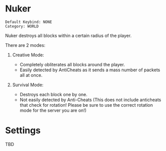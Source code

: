 # Nuker

```
Default Keybind: NONE
Category: WORLD
```

Nuker destroys all blocks within a certain radius of the player.

There are 2 modes:
1. Creative Mode:
    - Completely obliterates all blocks around the player.
    - Easily detected by AntiCheats as it sends a mass number of packets all at once.

2. Survival Mode:
    - Destroys each block one by one.
    - Not easily detected by Anti-Cheats (This does not include anticheats that check for rotation! Please be sure to use the correct rotation mode for the server you are on!)

# Settings
TBD